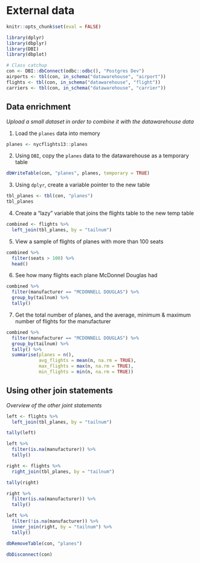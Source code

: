 # External data

```r
knitr::opts_chunk$set(eval = FALSE)
```

```r

library(dplyr)
library(dbplyr)
library(DBI)
library(dbplot)

# Class catchup
con <- DBI::dbConnect(odbc::odbc(), "Postgres Dev")
airports <- tbl(con, in_schema("datawarehouse", "airport"))
flights <- tbl(con, in_schema("datawarehouse", "flight"))
carriers <- tbl(con, in_schema("datawarehouse", "carrier"))

```

##  Data enrichment
*Upload a small dataset in order to combine it with the datawarehouse data*

1. Load the `planes` data into memory
```r
planes <- nycflights13::planes
```

2. Using `DBI`, copy the `planes` data to the datawarehouse as a temporary table
```r
dbWriteTable(con, "planes", planes, temporary = TRUE)
```

3. Using `dplyr`, create a variable pointer to the new table
```r
tbl_planes <- tbl(con, "planes")
tbl_planes
```

4. Create a "lazy" variable that joins the flights table to the new temp table
```r
combined <- flights %>%
  left_join(tbl_planes, by = "tailnum") 

```

5. View a sample of flights of planes with more than 100 seats
```r
combined %>%
  filter(seats > 100) %>%
  head()
```

6. See how many flights each plane McDonnel Douglas had
```r
combined %>%
  filter(manufacturer == "MCDONNELL DOUGLAS") %>%
  group_by(tailnum) %>%
  tally() 
``` 

7. Get the total number of planes, and the average, minimum & maximum number of flights for the manufacturer
```r
combined %>%
  filter(manufacturer == "MCDONNELL DOUGLAS") %>%
  group_by(tailnum) %>%
  tally() %>%
  summarise(planes = n(),
            avg_flights = mean(n, na.rm = TRUE),
            max_flights = max(n, na.rm = TRUE),
            min_flights = min(n, na.rm = TRUE))
``` 


## Using other join statements
*Overview of the other joint statements*


```r
left <- flights %>%
  left_join(tbl_planes, by = "tailnum") 

tally(left)
```

```r
left %>%
  filter(is.na(manufacturer)) %>%
  tally()
```

```r
right <- flights %>%
  right_join(tbl_planes, by = "tailnum") 

tally(right)
```
```r
right %>%
  filter(is.na(manufacturer)) %>%
  tally()
```

```r
left %>%
  filter(!is.na(manufacturer)) %>%
  inner_join(right, by = "tailnum") %>%
  tally()
```

```r
dbRemoveTable(con, "planes")

dbDisconnect(con)

```








